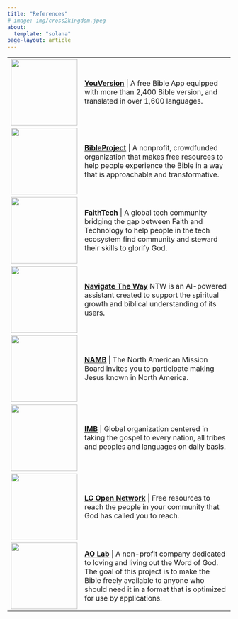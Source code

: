 ```yaml
---
title: "References"
# image: img/cross2kingdom.jpeg
about:
  template: "solana"
page-layout: article
---
```


|                                        |                                                                                                                                                                                                                                                                               |
|:------------------|:----------------------------------------------------|
| ![](img/bibleapp.png){width="150"}     | [**YouVersion**](https://www.bible.com){target="_blank"} \| A free Bible App equipped with more than 2,400 Bible version, and translated in over 1,600 languages.                                                                                                             |
| ![](img/bibleproject.png){width="150"} | [**BibleProject**](https://bibleproject.com){target="_blank"} \| A nonprofit, crowdfunded organization that makes free resources to help people experience the Bible in a way that is approachable and transformative.                                                        |
| ![](img/faithtech.png){width="150"}    | [**FaithTech**](https://faithtech.com){target="_blank"} \| A global tech community bridging the gap between Faith and Technology to help people in the tech ecosystem find community and steward their skills to glorify God.                                                 |
| ![](img/ntw.png){width="150"}          | [**Navigate The Way**](https://www.navtheway.com){target="_blank"} NTW is an AI-powered assistant created to support the spiritual growth and biblical understanding of its users.                                                                                            |
| ![](img/namb.png){width="150"}         | [**NAMB**](https://nambstore.com){target="_blank"} \| The North American Mission Board invites you to participate making Jesus known in North America.                                                                                                                        |
| ![](img/imb.jpeg){width="150"}         | [**IMB**](https://www.imb.org){target="_blank"} \| Global organization centered in taking the gospel to every nation, all tribes and peoples and languages on daily basis.                                                                                                    |
| ![](img/lc.png){width="150"}           | [**LC Open Network**](https://open.life.church){target="_blank"} \| Free resources to reach the people in your community that God has called you to reach.                                                                                                                    |
| ![](img/ao_lab_logo.png){width="150"}  | [**AO Lab**](https://helloaolab.my.canva.site) \| A non-profit company dedicated to loving and living out the Word of God. The goal of this project is to make the Bible freely available to anyone who should need it in a format that is optimized for use by applications. |
